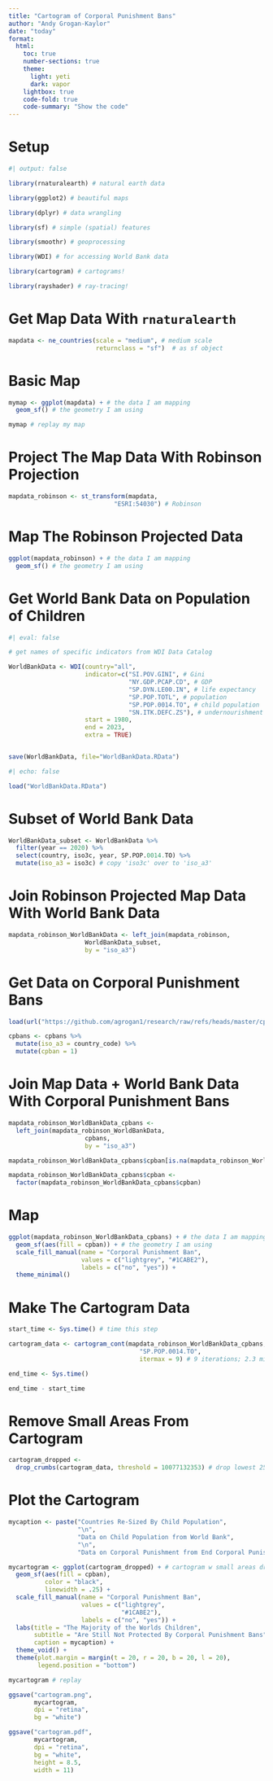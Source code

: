 ```yaml
---
title: "Cartogram of Corporal Punishment Bans"
author: "Andy Grogan-Kaylor"
date: "today"
format:
  html:
    toc: true
    number-sections: true
    theme:
      light: yeti
      dark: vapor
    lightbox: true
    code-fold: true
    code-summary: "Show the code"
---
```


# Setup

```r
#| output: false

library(rnaturalearth) # natural earth data

library(ggplot2) # beautiful maps

library(dplyr) # data wrangling

library(sf) # simple (spatial) features

library(smoothr) # geoprocessing

library(WDI) # for accessing World Bank data

library(cartogram) # cartograms!

library(rayshader) # ray-tracing!

```

# Get Map Data With `rnaturalearth`

```r

mapdata <- ne_countries(scale = "medium", # medium scale
                        returnclass = "sf")  # as sf object

```

# Basic Map

```r

mymap <- ggplot(mapdata) + # the data I am mapping
  geom_sf() # the geometry I am using

mymap # replay my map

```

# Project The Map Data With Robinson Projection

```r

mapdata_robinson <- st_transform(mapdata,
                             "ESRI:54030") # Robinson

```

# Map The Robinson Projected Data

```r

ggplot(mapdata_robinson) + # the data I am mapping
  geom_sf() # the geometry I am using

```

# Get World Bank Data on Population of Children

```r
#| eval: false

# get names of specific indicators from WDI Data Catalog

WorldBankData <- WDI(country="all", 
                     indicator=c("SI.POV.GINI", # Gini
                                 "NY.GDP.PCAP.CD", # GDP
                                 "SP.DYN.LE00.IN", # life expectancy
                                 "SP.POP.TOTL", # population
                                 "SP.POP.0014.TO", # child population 
                                 "SN.ITK.DEFC.ZS"), # undernourishment
                     start = 1980, 
                     end = 2023, 
                     extra = TRUE) 


save(WorldBankData, file="WorldBankData.RData")

```

```r
#| echo: false

load("WorldBankData.RData")

```

# Subset of World Bank Data

```r

WorldBankData_subset <- WorldBankData %>% 
  filter(year == 2020) %>%
  select(country, iso3c, year, SP.POP.0014.TO) %>%
  mutate(iso_a3 = iso3c) # copy 'iso3c' over to 'iso_a3'

```

# Join Robinson Projected Map Data With World Bank Data

```r

mapdata_robinson_WorldBankData <- left_join(mapdata_robinson, 
                     WorldBankData_subset, 
                     by = "iso_a3")

```

# Get Data on Corporal Punishment Bans

```r

load(url("https://github.com/agrogan1/research/raw/refs/heads/master/cpbans/CPBans.RData"))

cpbans <- cpbans %>%
  mutate(iso_a3 = country_code) %>% 
  mutate(cpban = 1)

```

# Join Map Data + World Bank Data With Corporal Punishment Bans

```r

mapdata_robinson_WorldBankData_cpbans <-
  left_join(mapdata_robinson_WorldBankData, 
                     cpbans, 
                     by = "iso_a3")

mapdata_robinson_WorldBankData_cpbans$cpban[is.na(mapdata_robinson_WorldBankData_cpbans$cpban)] <- 0 # convert NA's to "No"

mapdata_robinson_WorldBankData_cpbans$cpban <- 
  factor(mapdata_robinson_WorldBankData_cpbans$cpban)

```

# Map

```r

ggplot(mapdata_robinson_WorldBankData_cpbans) + # the data I am mapping
  geom_sf(aes(fill = cpban)) + # the geometry I am using
  scale_fill_manual(name = "Corporal Punishment Ban",
                    values = c("lightgrey", "#1CABE2"),
                    labels = c("no", "yes")) +
  theme_minimal()


```

# Make The Cartogram Data

```r

start_time <- Sys.time() # time this step

cartogram_data <- cartogram_cont(mapdata_robinson_WorldBankData_cpbans, 
                                    "SP.POP.0014.TO", 
                                    itermax = 9) # 9 iterations; 2.3 minutes

end_time <- Sys.time()

end_time - start_time

```

# Remove Small Areas From Cartogram

```r

cartogram_dropped <- 
  drop_crumbs(cartogram_data, threshold = 10077132353) # drop lowest 25%

```

# Plot the Cartogram

```r

mycaption <- paste("Countries Re-Sized By Child Population",
                   "\n",
                   "Data on Child Population from World Bank",
                   "\n",
                   "Data on Corporal Punishment from End Corporal Punishment")

mycartogram <- ggplot(cartogram_dropped) + # cartogram w small areas dropped
  geom_sf(aes(fill = cpban),
          color = "black",
          linewidth = .25) +
  scale_fill_manual(name = "Corporal Punishment Ban",
                    values = c("lightgrey", 
                               "#1CABE2"),
                    labels = c("no", "yes")) +
  labs(title = "The Majority of the Worlds Children",
       subtitle = "Are Still Not Protected By Corporal Punishment Bans",
       caption = mycaption) +
  theme_void() +
  theme(plot.margin = margin(t = 20, r = 20, b = 20, l = 20),
        legend.position = "bottom") 

mycartogram # replay

ggsave("cartogram.png",
       mycartogram, 
       dpi = "retina",
       bg = "white")

ggsave("cartogram.pdf", 
       mycartogram,
       dpi = "retina",
       bg = "white",
       height = 8.5,
       width = 11)

```

